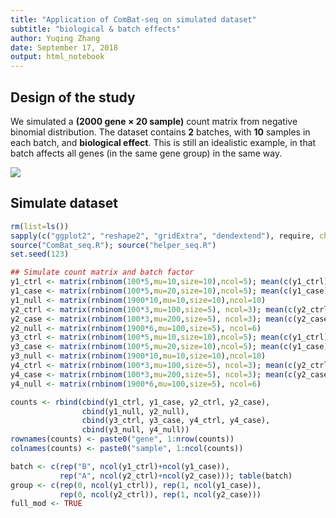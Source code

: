 ```yaml
---
title: "Application of ComBat-seq on simulated dataset"
subtitle: "biological & batch effects"
author: Yuqing Zhang
date: September 17, 2018
output: html_notebook
---
```


## Design of the study

We simulated a **(2000 gene $\times$ 20 sample)** count matrix from negative binomial distribution. The dataset contains **2** batches, with **10** samples in each batch, and **biological effect**. This is still an idealistic example, in that batch affects all genes (in the same gene group) in the same way.

![](C:/Users/zhang/Dropbox/Work/ComBat_Seq/study_design_1.PNG)


## Simulate dataset {.tabset}

```r
rm(list=ls())
sapply(c("ggplot2", "reshape2", "gridExtra", "dendextend"), require, character.only=TRUE)
source("ComBat_seq.R"); source("helper_seq.R")
set.seed(123)

## Simulate count matrix and batch factor
y1_ctrl <- matrix(rnbinom(100*5,mu=10,size=10),ncol=5); mean(c(y1_ctrl)); var(c(y1_ctrl))
y1_case <- matrix(rnbinom(100*5,mu=20,size=10),ncol=5); mean(c(y1_case)); var(c(y1_case))
y1_null <- matrix(rnbinom(1900*10,mu=10,size=10),ncol=10)
y2_ctrl <- matrix(rnbinom(100*3,mu=100,size=5), ncol=3); mean(c(y2_ctrl)); var(c(y2_ctrl))
y2_case <- matrix(rnbinom(100*3,mu=200,size=5), ncol=3); mean(c(y2_case)); var(c(y2_case))
y2_null <- matrix(rnbinom(1900*6,mu=100,size=5), ncol=6)
y3_ctrl <- matrix(rnbinom(100*5,mu=10,size=10),ncol=5); mean(c(y1_ctrl)); var(c(y1_ctrl))
y3_case <- matrix(rnbinom(100*5,mu=20,size=10),ncol=5); mean(c(y1_case)); var(c(y1_case))
y3_null <- matrix(rnbinom(1900*10,mu=10,size=10),ncol=10)
y4_ctrl <- matrix(rnbinom(100*3,mu=100,size=5), ncol=3); mean(c(y2_ctrl)); var(c(y2_ctrl))
y4_case <- matrix(rnbinom(100*3,mu=200,size=5), ncol=3); mean(c(y2_case)); var(c(y2_case))
y4_null <- matrix(rnbinom(1900*6,mu=100,size=5), ncol=6)

counts <- rbind(cbind(y1_ctrl, y1_case, y2_ctrl, y2_case),
                cbind(y1_null, y2_null),
                cbind(y3_ctrl, y3_case, y4_ctrl, y4_case),
                cbind(y3_null, y4_null))
rownames(counts) <- paste0("gene", 1:nrow(counts))
colnames(counts) <- paste0("sample", 1:ncol(counts))

batch <- c(rep("B", ncol(y1_ctrl)+ncol(y1_case)), 
           rep("A", ncol(y2_ctrl)+ncol(y2_case))); table(batch)
group <- c(rep(0, ncol(y1_ctrl)), rep(1, ncol(y1_case)),
           rep(0, ncol(y2_ctrl)), rep(1, ncol(y2_case)))
full_mod <- TRUE
```



